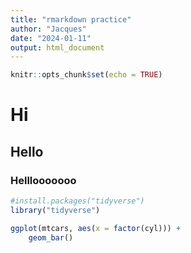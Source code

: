 ```yaml
---
title: "rmarkdown practice"
author: "Jacques"
date: "2024-01-11"
output: html_document
---
```


```r
knitr::opts_chunk$set(echo = TRUE)
```

# Hi
## Hello
### Helllooooooo

```r
#install.packages("tidyverse")
library("tidyverse")
```

```r
ggplot(mtcars, aes(x = factor(cyl))) +
    geom_bar()
```
